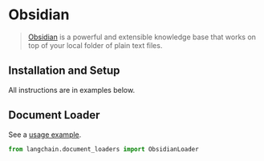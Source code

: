 # Obsidian

>[Obsidian](https://obsidian.md/) is a powerful and extensible knowledge base
that works on top of your local folder of plain text files.

## Installation and Setup

All instructions are in examples below.

## Document Loader


See a [usage example](/docs/modules/indexes/document_loaders/examples/obsidian.ipynb).


```python
from langchain.document_loaders import ObsidianLoader
```

